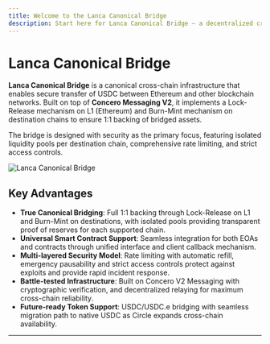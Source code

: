 ```yaml
---
title: Welcome to the Lanca Canonical Bridge
description: Start here for Lanca Canonical Bridge — a decentralized cross-chain bridge.
---
```


# Lanca Canonical Bridge

**Lanca Canonical Bridge** is a canonical cross-chain infrastructure that enables secure transfer of USDC between Ethereum and other blockchain networks. Built on top of **Concero Messaging V2**, it implements a Lock-Release mechanism on L1 (Ethereum) and Burn-Mint mechanism on destination chains to ensure 1:1 backing of bridged assets.

The bridge is designed with security as the primary focus, featuring isolated liquidity pools per destination chain, comprehensive rate limiting, and strict access controls.

![Lanca Canonical Bridge](../lcb/lanca-canonical-bridge-general.png)

## Key Advantages

- **True Canonical Bridging**: Full 1:1 backing through Lock-Release on L1 and Burn-Mint on destinations, with isolated pools providing transparent proof of reserves for each supported chain.
- **Universal Smart Contract Support**: Seamless integration for both EOAs and contracts through unified interface and client callback mechanism.
- **Multi-layered Security Model**: Rate limiting with automatic refill, emergency pausability and strict access controls protect against exploits and provide rapid incident response.
- **Battle-tested Infrastructure**: Built on Concero V2 Messaging with cryptographic verification, and decentralized relaying for maximum cross-chain reliability.
- **Future-ready Token Support**: USDC/USDC.e bridging with seamless migration path to native USDC as Circle expands cross-chain availability.

---
